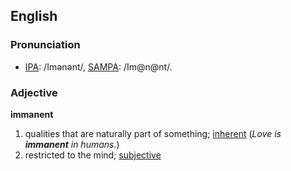 ==English==

===Pronunciation===
* [[Pronunciation guide|IPA]]: /Imənənt/, [[Pronunciation guide|SAMPA]]: /Im@n@nt/.

===Adjective===
'''immanent'''
#qualities that are naturally part of something; [[inherent]] (''Love is '''immanent''' in humans.'')
#restricted to the mind; [[subjective]]